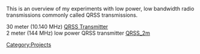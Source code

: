 This is an overview of my experiments with low power, low bandwidth radio transmissions commonly called QRSS transmissions.

30 meter (10.140 MHz) [[QRSS_Beacon|QRSS Transmitter]]<br/>
2 meter (144 MHz) low power QRSS transmitter [[QRSS_2m]]
[[Category:Projects]]